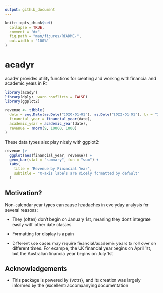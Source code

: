 ```yaml
---
output: github_document
---
```


<!-- README.md is generated from README.Rmd. Please edit that file -->

```r
knitr::opts_chunk$set(
  collapse = TRUE,
  comment = "#>",
  fig.path = "man/figures/README-",
  out.width = "100%"
)
```

# acadyr

<!-- badges: start -->

<!-- badges: end -->

acadyr provides utility functions for creating and working with financial and
academic years in R:

```r
library(acadyr)
library(dplyr, warn.conflicts = FALSE)
library(ggplot2)

revenue <- tibble(
  date = seq.Date(as.Date("2020-01-01"), as.Date("2022-01-01"), by = "3 months"),
  financial_year = financial_year(date),
  academic_year = academic_year(date),
  revenue = rnorm(9, 10000, 1000)
)
```

These data types also play nicely with ggplot2:
```r
revenue |> 
  ggplot(aes(financial_year, revenue)) +
  geom_bar(stat = "summary", fun = "sum") +
  labs(
    title = "Revenue by Financial Year",
    subtitle = "X-axis labels are nicely formatted by default"
  )
```

## Motivation?

Non-calendar year types can cause headaches in everyday analysis for
several reasons:

-   They (often) don't begin on January 1st, meaning they don't
    integrate easily with other date classes

-   Formatting for display is a pain

-   Different use cases may require financial/academic years to roll over on
    different times. For example, the UK financial year begins on April 1st,
    but the Australian financial year begins on July 1st

## Acknowledgements

-   This package is powered by {vctrs}, and its creation was largely
    informed by the (excellent) accompanying documentation

